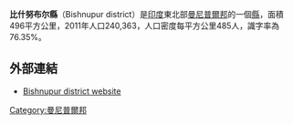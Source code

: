 {{Infobox settlement
| name = 比什努布尔縣
| native_name             = বিষ্ণুপুর
| native_name_lang        = bpy
| other_name              = 
| nickname                = 
| settlement_type         = 縣
| image_skyline           = Bishnupur in Manipur (India).svg
| image_alt               = 
| image_caption           = 比什努布尔縣（藍色）在曼尼普爾邦的位置
| pushpin_map             = 
| pushpin_label_position  = 
| pushpin_map_alt         = 
| pushpin_map_caption     = 
| latd   = 24
| latm   = 38
| lats   = 
| latNS  = N
| longd  = 93
| longm  = 46
| longs  = 
| longEW = E
| coordinates_display     = inline,title
| subdivision_type        = 國家
| subdivision_name        = [[印度|印度]]
| subdivision_type1       = 邦
| subdivision_name1       = [[曼尼普尔邦|曼尼普尔邦]]
| established_title       = 建立
| established_date        = 
| founder                 = 
| named_for               = 
| seat_type               = 行政中心
| seat                    = [[比什努布尔|比什努布尔]]
| government_type         = 
| governing_body          = 
| unit_pref               = Metric
| area_footnotes          = 
| area_rank               = 
| area_total_km2          = 496
| elevation_footnotes     = 
| elevation_m             = 
| population_total        = 240363
| population_as_of        = 2011年
| population_rank         = 
| population_density_km2  = 485
| population_demonym      = 
| population_footnotes    = 
| postal_code_type        = [[郵政編碼|PIN]]
| postal_code             = 
| iso_code                = [[ISO_3166-2:IN|IN-MN-BI]]
| registration_plate      = 
| website                 = {{URL|bishnupur.nic.in/}}
| footnotes               = 
}}
'''比什努布尔縣'''（Bishnupur district）是[[印度|印度]]東北部[[曼尼普爾邦|曼尼普爾邦]]的一個[[曼尼普尔邦行政区划|縣]]，面積496平方公里，2011年人口240,363，人口密度每平方公里485人，識字率為76.35%。

==外部連結==
* [http://bishnupur.nic.in/ Bishnupur district website] {{Wayback|url=http://bishnupur.nic.in/ |date=20021215052036 }}

{{India-geo-stub}}
[[Category:曼尼普爾邦|Category:曼尼普爾邦]]